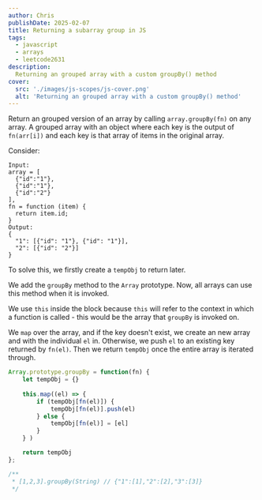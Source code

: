 ```yaml
---
author: Chris
publishDate: 2025-02-07
title: Returning a subarray group in JS
tags:
  - javascript
  - arrays
  - leetcode2631
description:
  Returning an grouped array with a custom groupBy() method
cover:
  src: './images/js-scopes/js-cover.png'
  alt: 'Returning an grouped array with a custom groupBy() method'
---
```


Return an grouped version of an array by calling `array.groupBy(fn)` on any array. A grouped array with an object where each key is the output of `fn(arr[i])` and each key is that array of items in the original array.

Consider:
 
```
Input: 
array = [
  {"id":"1"},
  {"id":"1"},
  {"id":"2"}
], 
fn = function (item) { 
  return item.id; 
}
Output: 
{ 
  "1": [{"id": "1"}, {"id": "1"}],   
  "2": [{"id": "2"}] 
}
```

To solve this, we firstly create a `tempObj` to return later.

We add the `groupBy` method to the `Array` prototype. Now, all arrays can use this method when it is invoked.

We use `this` inside the block because `this` will refer to the context in which a function is called - this would be the array 
that `groupBy` is invoked on. 

We `map` over the array, and if the key doesn't exist, we create an new array and with the individual `el` in.  Otherwise, we push `el` to an existing key returned by `fn(el)`.
Then we return `tempObj` once the entire array is iterated through.

```js
Array.prototype.groupBy = function(fn) {
    let tempObj = {}
    
    this.map((el) => {
        if (tempObj[fn(el)]) {
            tempObj[fn(el)].push(el)
        } else {
            tempObj[fn(el)] = [el]
        }
    } )

    return tempObj
};

/**
 * [1,2,3].groupBy(String) // {"1":[1],"2":[2],"3":[3]}
 */
```

